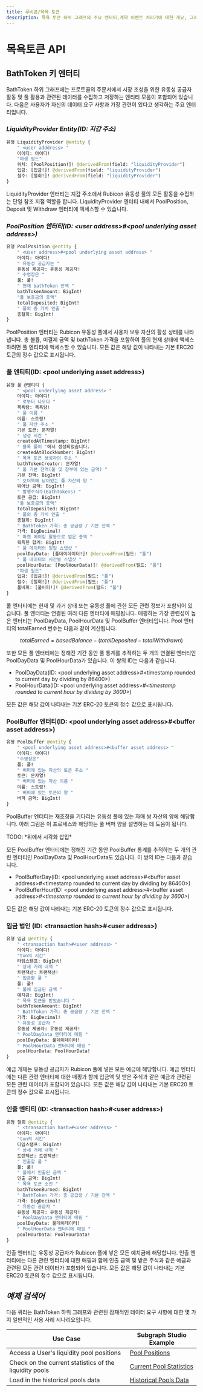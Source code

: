 ```yaml
---
title: 루비콘/목욕 토큰
description: 목욕 토큰 하위 그래프의 주요 엔터티,계약 이벤트 처리기에 대한 개요, 그리고 다양한 사용 사례에 대한 예제 쿼리.
---
```


# 목욕토큰 API

## **BathToken 키 엔터티**

BathToken 하위 그래프에는 프로토콜의 주문서에서 시장 조성을 위한 유동성 공급자 활동 및 풀 활용과 관련된 데이터를 수집하고 저장하는 엔티티 모음이 포함되어 있습니다. 다음은 사용자가 자신의 데이터 요구 사항과 가장 관련이 있다고 생각하는 주요 엔터티입니다.

### _**LiquidityProvider Entity(ID: 지갑 주소)**_

```graphql
유형 LiquidityProvider @entity {
    " <user adddress> "
    아이디: 아이디!
    "파생 필드"
    위치: [PoolPosition!]! @derivedFrom(field: "liquidityProvider")
    입금: [입금!]! @derivedFrom(field: "liquidityProvider")
    철수: [철회!]! @derivedFrom(field: "liquidityProvider")
}
```

LiquidityProvider 엔터티는 지갑 주소에서 Rubicon 유동성 풀의 모든 활동을 수집하는 단일 참조 지점 역할을 합니다. LiquidityProvider 엔터티 내에서 PoolPosition, Deposit 및 Withdraw 엔터티에 액세스할 수 있습니다.

### _PoolPosition 엔터티(ID: \<user address>#\<pool underlying asset address>)_

```graphql
유형 PoolPosition @entity {
    " <user address>#<pool underlying asset address> "
    아이디: 아이디!
    " 유동성 공급자는 "
    유동성 제공자: 유동성 제공자!
    " 수영장은 "
    풀: 풀!
    " 현재 bathToken 잔액 "
    bathTokenAmount: BigInt!
    "풀 보증금의 총액"
    totalDeposited: BigInt!
    " 풀의 총 가치 인출 "
    총철회: BigInt!
}
```

PoolPosition 엔터티는 Rubicon 유동성 풀에서 사용자 보유 자산의 활성 상태를 나타냅니다. 총 볼륨, 미결제 금액 및 bathToken 가격을 포함하여 풀의 현재 상태에 액세스하려면 풀 엔티티에 액세스할 수 있습니다. 모든 값은 해당 값이 나타내는 기본 ERC20 토큰의 정수 값으로 표시됩니다.

### 풀 엔티티(ID: \<pool underlying asset address>)

```graphql
유형 풀 @엔티티 {
    " <pool underlying asset address> "
    아이디: 아이디!
    " 로부터 나오다 "
    목욕탕: 목욕탕!
    " 풀 이름 "
    이름: 스트링!
    " 풀 자산 주소 "
    기본 토큰: 문자열!
    " 생성 시간 "
    createdAtTimestamp: BigInt!
    " 블록 풀이 "에서 생성되었습니다.
    createdAtBlockNumber: BigInt!
    " 목욕 토큰 생성자의 주소 "
    bathTokenCreator: 문자열!
    " 풀 기본 잔액(풀 및 장부에 있는 금액) "
    기본 잔액: BigInt!
    " 오더북에 남아있는 풀 자산의 양 "
    뛰어난 금액: BigInt!
    " 발행주식수(BathTokens) "
    토큰 공급: BigInt!
    "풀 보증금의 총액"
    totalDeposited: BigInt!
    " 풀의 총 가치 인출 "
    총철회: BigInt!
    " BathToken 가격: 총 공급량 / 기본 잔액 "
    가격: BigDecimal!
    " 마켓 메이킹 활동으로 얻은 총액 "
    획득한 합계: BigInt!
    " 풀 데이터의 일일 스냅샷 "
    poolDayData: [풀데이데이터!]! @derivedFrom(필드: "풀")
    " 풀 데이터의 시간별 스냅샷 "
    poolHourData: [PoolHourData!]! @derivedFrom(필드: "풀")
    "파생 필드"
    입금: [입금!]! @derivedFrom(필드: "풀")
    철수: [철회!]! @derivedFrom(필드: "풀")
    풀버퍼: [풀버퍼!]! @derivedFrom(필드: "풀")
}
```

풀 엔터티에는 현재 및 과거 상태 또는 유동성 풀에 관한 모든 관련 정보가 포함되어 있습니다. 풀 엔터티는 연결된 여러 다른 엔터티에 매핑됩니다. 매핑하는 가장 관련성이 높은 엔터티는 PoolDayData, PoolHourData 및 PoolBuffer 엔터티입니다. Pool 엔터티의 totalEarned 변수는 다음과 같이 계산됩니다.

$$
totalEarned = basedBalance - (totalDeposited - totalWithdrawn)
$$

또한 모든 풀 엔터티에는 정해진 기간 동안 풀 통계를 추적하는 두 개의 연결된 엔터티인 PoolDayData 및 PoolHourData가 있습니다. 이 쌍의 ID는 다음과 같습니다.

* PoolDayData(ID: \<pool underlying asset address>#\<timestamp rounded to current day by dividing by 86400>)
* PoolHourData(ID: \<pool underlying asset address>#_\<timestamp rounded to current hour by dividing by 3600>_)

모든 값은 해당 값이 나타내는 기본 ERC-20 토큰의 정수 값으로 표시됩니다.

### PoolBuffer 엔터티(ID: \<pool underlying asset address>#\<buffer asset address>)

```graphql
유형 PoolBuffer @entity {
    " <pool underlying asset address>#<buffer asset address> "
    아이디: 아이디!
    "수영장은"
    풀: 풀!
    " 버퍼에 있는 자산의 토큰 주소 "
    토큰: 문자열!
    " 버퍼에 있는 자산 이름 "
    이름: 스트링!
    " 버퍼에 있는 토큰의 양 "
    버퍼 금액: BigInt!
}
```

PoolBuffer 엔터티는 재조정을 기다리는 유동성 풀에 있는 자매 쌍 자산의 양에 해당합니다. 아래 그림은 이 프로세스와 해당하는 풀 버퍼 양을 설명하는 데 도움이 됩니다.

TODO: \*위에서 시각화 삽입\*

모든 PoolBuffer 엔터티에는 정해진 기간 동안 PoolBuffer 통계를 추적하는 두 개의 관련 엔터티인 PoolDayData 및 PoolHourData도 있습니다. 이 쌍의 ID는 다음과 같습니다.

* PoolBufferDay(ID: \<pool underlying asset address>#\<buffer asset address>#\<timestamp rounded to current day by dividing by 86400>)
* PoolBufferHour(ID: \<pool underlying asset address>#\<buffer asset address>#_\<timestamp rounded to current hour by dividing by 3600>_)

모든 값은 해당 값이 나타내는 기본 ERC-20 토큰의 정수 값으로 표시됩니다.

### 입금 법인 (ID: \<transaction hash>#\<user address>)

```graphql
유형 입금 @entity {
    " <transaction hash>#<user address> "
    아이디: 아이디!
    "txn의 시간"
    타임스탬프: BigInt!
    " 상세 거래 내역 "
    트랜잭션: 트랜잭션!
    " 입금할 풀 "
    풀: 풀!
    " 풀에 입금된 금액 "
    예치금: BigInt!
    " 목욕 토큰을 받았습니다 "
    bathTokenAmount: BigInt!
    " BathToken 가격: 총 공급량 / 기본 잔액 "
    가격: BigDecimal!
    " 유동성 공급자 "
    유동성 제공자: 유동성 제공자!
    " PoolDayData 엔터티에 매핑 "
    poolDayData: 풀데이데이터!
    " PoolHourData 엔터티에 매핑 "
    poolHourData: PoolHourData!
}
```

예금 개체는 유동성 공급자가 Rubicon 풀에 넣은 모든 예금에 해당합니다. 예금 엔터티에는 다른 관련 엔터티에 대한 매핑과 함께 입금액 및 받은 주식과 같은 예금과 관련된 모든 관련 데이터가 포함되어 있습니다. 모든 값은 해당 값이 나타내는 기본 ERC20 토큰의 정수 값으로 표시됩니다.

### 인출 엔티티 (ID: \<transaction hash>#\<user address>)

```graphql
유형 철회 @entity {
    " <transaction hash>#<user address> "
    아이디: 아이디!
    "txn의 시간"
    타임스탬프: BigInt!
    " 상세 거래 내역 "
    트랜잭션: 트랜잭션!
    " 인출할 풀 "
    풀: 풀!
    " 풀에서 인출된 금액 "
    인출 금액: BigInt!
    " 목욕 토큰 소진 "
    bathTokenBurned: BigInt!
    " BathToken 가격: 총 공급량 / 기본 잔액 "
    가격: BigDecimal!
    " 유동성 공급자 "
    유동성 제공자: 유동성 제공자!
    " PoolDayData 엔터티에 매핑 "
    poolDayData: 풀데이데이터!
    " PoolHourData 엔터티에 매핑 "
    poolHourData: PoolHourData!
}
```

인출 엔터티는 유동성 공급자가 Rubicon 풀에 넣은 모든 예치금에 해당합니다. 인출 엔터티에는 다른 관련 엔터티에 대한 매핑과 함께 인출 금액 및 받은 주식과 같은 예금과 관련된 모든 관련 데이터가 포함되어 있습니다. 모든 값은 해당 값이 나타내는 기본 ERC20 토큰의 정수 값으로 표시됩니다.

## _**예제 검색어**_

다음 쿼리는 BathToken 하위 그래프와 관련된 잠재적인 데이터 요구 사항에 대한 몇 가지 일반적인 사용 사례 시나리오입니다.

| Use Case                                               | Subgraph Studio Example                                                                                                                  |
| ------------------------------------------------------ | ---------------------------------------------------------------------------------------------------------------------------------------- |
| Access a User's liquidity pool positions               | [Pool Positions](https://thegraph.com/hosted-service/subgraph/denverbaumgartner/bathtoken?query=liquidityProviders)                      |
| Check on the current statistics of the liquidity pools | [Current Pool Statistics](https://thegraph.com/hosted-service/subgraph/denverbaumgartner/bathtoken?query=Pools)                          |
| Load in the historical pools data                      | [Historical Pools Data](https://thegraph.com/hosted-service/subgraph/denverbaumgartner/bathtoken?query=Pools%20Historical%20Performance) |
